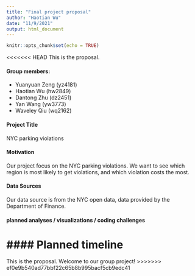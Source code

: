 ```yaml
---
title: "Final project proposal"
author: "Haotian Wu"
date: "11/9/2021"
output: html_document
---
```


```r
knitr::opts_chunk$set(echo = TRUE)
```


<<<<<<< HEAD
This is the proposal. 

#### Group members: 
* Yuanyuan Zeng (yz4181)
* Haotian Wu (hw2849)
* Dantong Zhu (dz2451)
* Yan Wang (yw3773)
* Waveley Qiu (wq2162)

#### Project Title
NYC parking violations

#### Motivation
Our project focus on the NYC parking violations. We want to see which region is most likely to get violations, and which violation costs the most.

#### Data Sources
Our data source is from the NYC open data, data provided by the Department of Finance. 

#### planned analyses / visualizations / coding challenges

#### Planned timeline
=======
This is the proposal. Welcome to our group project!
>>>>>>> ef0e9b540ad77bbf22c65b8b995bacf5cb9edc41
